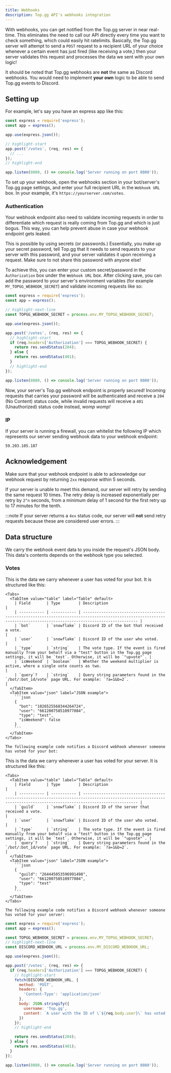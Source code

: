 ```yaml
---
title: Webhooks
description: Top.gg API's webhooks integration
---
```



With webhooks, you can get notified from the Top.gg server in near real-time. This eliminates the need to call our API directly every time you want to check something, which could easily hit ratelimits. Basically, the Top.gg server will attempt to send a `POST` request to a recipient URL of your choice whenever a certain event has just fired (like receiving a vote,) then your server validates this request and processes the data we sent with your own logic!

It should be noted that Top.gg webhooks are **not** the same as Discord webhooks. You would need to implement **your own** logic to be able to send Top.gg events to Discord.

## Setting up

For example, let's say you have an express app like this:

```js
const express = require('express');
const app = express();

app.use(express.json());

// highlight-start
app.post('/votes', (req, res) => {
  // ...
});
// highlight-end

app.listen(8080, () => console.log('Server running on port 8080'));
```

To set up your webhook, open the webhooks section in your bot/server's Top.gg page settings, and enter your full recipient URL in the `Webhook URL` box. In your example, it's `https://yourserver.com/votes`.

### Authentication

Your webhook endpoint also need to validate incoming requests in order to differentiate which request is really coming from Top.gg and which is just bogus. This way, you can help prevent abuse in case your webhook endpoint gets leaked.

This is possible by using secrets (or passwords.) Essentially, you make up your secret password, tell Top.gg that it needs to send requests to your server with this password, and your server validates it upon receiving a request. Make sure to not share this password with anyone else!

To achieve this, you can enter your custom secret/password in the `Authorization` box under the `Webhook URL` box. After clicking save, you can add the password to your server's environment variables (for example `MY_TOPGG_WEBHOOK_SECRET`) and validate incoming requests like so:

```js
const express = require('express');
const app = express();

// highlight-next-line
const TOPGG_WEBHOOK_SECRET = process.env.MY_TOPGG_WEBHOOK_SECRET;

app.use(express.json());

app.post('/votes', (req, res) => {
  // highlight-start
  if (req.headers['Authorization'] === TOPGG_WEBHOOK_SECRET) {
    return res.sendStatus(204);
  } else {
    return res.sendStatus(401);
  }
  // highlight-end
});

app.listen(8080, () => console.log('Server running on port 8080'));
```

Now, your server's Top.gg webhook endpoint is properly secured! Incoming requests that carries your password will be authenticated and receive a `204` (No Content) status code, while invalid requests will receive a `401` (Unauthorized) status code instead, *womp womp!*

### IP

If your server is running a firewall, you can whitelist the following IP which represents our server sending webhook data to your webhook endpoint:

```
59.203.105.187
```

## Acknowledgement

Make sure that your webhook endpoint is able to acknowledge our webhook request by returning `2xx` response within 5 seconds.

If your server is unable to meet this demand, our server will retry by sending the same request 10 times. The retry delay is increased exponentially per retry by `2^n` seconds, from a minimum delay of 1 second for the first retry up to 17 minutes for the tenth.

:::note
If your server returns a `4xx` status code, our server will **not** send retry requests because these are considered user errors.
:::

## Data structure

We carry the webhook event data to you inside the request's JSON body. This data's contents depends on the webhook type you selected.

### Votes

<Tabs>
  <TabItem value="bot" label="Bot" default>
    This is the data we carry whenever a user has voted for your bot. It is structured like this:

    <Tabs>
      <TabItem value="table" label="Table" default>
        | Field       | Type        | Description                                                                                                                                                          |
        | ----------- | ----------- | -------------------------------------------------------------------------------------------------------------------------------------------------------------------- |
        | `bot`       | `snowflake` | Discord ID of the bot that received a vote.                                                                                                                          |
        | `user`      | `snowflake` | Discord ID of the user who voted.                                                                                                                                    |
        | `type`      | `string`    | The vote type. If the event is fired manually from your behalf via a "test" button in the Top.gg page settings, it will be `test`. Otherwise, it will be `"upvote"`. |
        | `isWeekend` | `boolean`   | Whether the weekend multiplier is active, where a single vote counts as two.                                                                                         |
        | `query`?    | `string`    | Query string parameters found in the `/bot/:bot_id/vote` page URL. For example: `?a=1&b=2`.                                                                          |
      </TabItem>
      <TabItem value="json" label="JSON example">
        ```json
        {
          "bot": "1026525568344264724",
          "user": "661200758510977084",
          "type": "test",
          "isWeekend": false
        }
        ```
      </TabItem>
    </Tabs>

    The following example code notifies a Discord webhook whenever someone has voted for your bot:
  </TabItem>
  <TabItem value="server" label="Server">
    This is the data we carry whenever a user has voted for your server. It is structured like this:

    <Tabs>
      <TabItem value="table" label="Table" default>
        | Field       | Type        | Description                                                                                                                                                          |
        | ----------- | ----------- | -------------------------------------------------------------------------------------------------------------------------------------------------------------------- |
        | `guild`     | `snowflake` | Discord ID of the server that received a vote.                                                                                                                       |
        | `user`      | `snowflake` | Discord ID of the user who voted.                                                                                                                                    |
        | `type`      | `string`    | The vote type. If the event is fired manually from your behalf via a "test" button in the Top.gg page settings, it will be `test`. Otherwise, it will be `"upvote"`. |
        | `query`?    | `string`    | Query string parameters found in the `/bot/:bot_id/vote` page URL. For example: `?a=1&b=2`.                                                                          |
      </TabItem>
      <TabItem value="json" label="JSON example">
        ```json
        {
          "guild": "264445053596991498",
          "user": "661200758510977084",
          "type": "test"
        }
        ```
      </TabItem>
    </Tabs>

    The following example code notifies a Discord webhook whenever someone has voted for your server:
  </TabItem>
</Tabs>

```js
const express = require('express');
const app = express();

const TOPGG_WEBHOOK_SECRET = process.env.MY_TOPGG_WEBHOOK_SECRET;
// highlight-next-line
const DISCORD_WEBHOOK_URL = process.env.MY_DISCORD_WEBHOOK_URL;

app.use(express.json());

app.post('/votes', (req, res) => {
  if (req.headers['Authorization'] === TOPGG_WEBHOOK_SECRET) {
    // highlight-start
    fetch(DISCORD_WEBHOOK_URL, {
      method: 'POST',
      headers: {
        'Content-Type': 'application/json'
      },
      body: JSON.stringify({
        username: 'Top.gg',
        content: `A user with the ID of \`${req.body.user}\` has voted us on Top.gg!`
      })
    });
    // highlight-end

    return res.sendStatus(204);
  } else {
    return res.sendStatus(401);
  }
});

app.listen(8080, () => console.log('Server running on port 8080'));
```